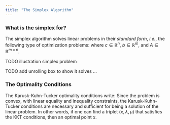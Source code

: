 ```yaml
---
title: "The Simplex Algorithm"
---
```


### What is the simplex for?

The simplex algorithm solves linear problems in their *standard form*, *i.e.*, the following type of optimization problems:
\begin{align}
    \min_{x \in \mathbb{R}^n} \; & c^T x
    \\
    \text{s.t.} \; & A x = b
    \\
    & x \geq 0 \enspace,
\end{align}
where $c \in \mathbb{R}^n$,
$b \in \mathbb{R}^m$,
and
$A \in \mathbb{R}^{m \times n}$.


TODO illustration simplex problem

TODO add unrolling box to show it solves ...

### The Optimality Conditions

The Karusk-Kuhn-Tucker optimality conditions write:
\begin{align}
    & A^T \lambda + s = c
    \\
    & Ax = b
    \\
    & x \geq 0
    \\
    & \mu \geq 0
    \\
    & x_i \mu_i = 0 ,
    \enspace \text{for } i \in 1, \dots, n
    \enspace .
\end{align}
Since the problem is convex, with linear equality and inequality constraints, the Karusk-Kuhn-Tucker conditions are necessary and sufficient for being a solution of the linear problem.
In other words, if one can find a triplet $(x, \lambda, \mu)$ that satisfies the KKT conditions, then an optimal point $x$.
